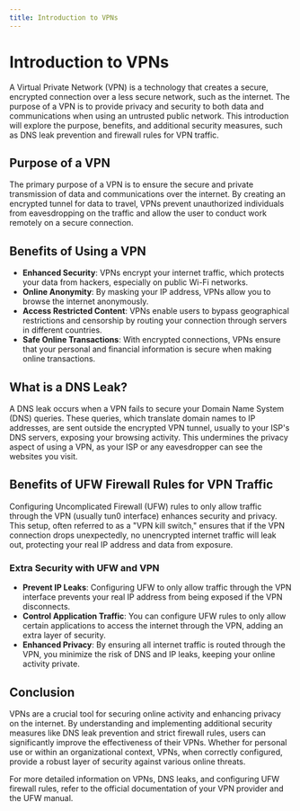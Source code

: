 ```yaml
---
title: Introduction to VPNs
---
```


# Introduction to VPNs

A Virtual Private Network (VPN) is a technology that creates a secure, encrypted connection over a less secure network, such as the internet. The purpose of a VPN is to provide privacy and security to both data and communications when using an untrusted public network. This introduction will explore the purpose, benefits, and additional security measures, such as DNS leak prevention and firewall rules for VPN traffic.

## Purpose of a VPN

The primary purpose of a VPN is to ensure the secure and private transmission of data and communications over the internet. By creating an encrypted tunnel for data to travel, VPNs prevent unauthorized individuals from eavesdropping on the traffic and allow the user to conduct work remotely on a secure connection.

## Benefits of Using a VPN

- **Enhanced Security**: VPNs encrypt your internet traffic, which protects your data from hackers, especially on public Wi-Fi networks.
- **Online Anonymity**: By masking your IP address, VPNs allow you to browse the internet anonymously.
- **Access Restricted Content**: VPNs enable users to bypass geographical restrictions and censorship by routing your connection through servers in different countries.
- **Safe Online Transactions**: With encrypted connections, VPNs ensure that your personal and financial information is secure when making online transactions.

## What is a DNS Leak?

A DNS leak occurs when a VPN fails to secure your Domain Name System (DNS) queries. These queries, which translate domain names to IP addresses, are sent outside the encrypted VPN tunnel, usually to your ISP's DNS servers, exposing your browsing activity. This undermines the privacy aspect of using a VPN, as your ISP or any eavesdropper can see the websites you visit.

## Benefits of UFW Firewall Rules for VPN Traffic

Configuring Uncomplicated Firewall (UFW) rules to only allow traffic through the VPN (usually tun0 interface) enhances security and privacy. This setup, often referred to as a "VPN kill switch," ensures that if the VPN connection drops unexpectedly, no unencrypted internet traffic will leak out, protecting your real IP address and data from exposure.

### Extra Security with UFW and VPN

- **Prevent IP Leaks**: Configuring UFW to only allow traffic through the VPN interface prevents your real IP address from being exposed if the VPN disconnects.
- **Control Application Traffic**: You can configure UFW rules to only allow certain applications to access the internet through the VPN, adding an extra layer of security.
- **Enhanced Privacy**: By ensuring all internet traffic is routed through the VPN, you minimize the risk of DNS and IP leaks, keeping your online activity private.

## Conclusion

VPNs are a crucial tool for securing online activity and enhancing privacy on the internet. By understanding and implementing additional security measures like DNS leak prevention and strict firewall rules, users can significantly improve the effectiveness of their VPNs. Whether for personal use or within an organizational context, VPNs, when correctly configured, provide a robust layer of security against various online threats.

For more detailed information on VPNs, DNS leaks, and configuring UFW firewall rules, refer to the official documentation of your VPN provider and the UFW manual.